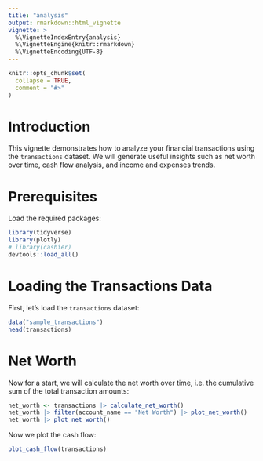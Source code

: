 ```yaml
---
title: "analysis"
output: rmarkdown::html_vignette
vignette: >
  %\VignetteIndexEntry{analysis}
  %\VignetteEngine{knitr::rmarkdown}
  %\VignetteEncoding{UTF-8}
---
```


```r
knitr::opts_chunk$set(
  collapse = TRUE,
  comment = "#>"
)
```

# Introduction

This vignette demonstrates how to analyze your financial transactions using the `transactions` dataset. 
We will generate useful insights such as net worth over time, cash flow analysis, and income and expenses trends.

# Prerequisites

Load the required packages:

```r
library(tidyverse)
library(plotly)
# library(cashier)
devtools::load_all()
```

# Loading the Transactions Data

First, let's load the `transactions` dataset:

```r
data("sample_transactions")
head(transactions)
```

# Net Worth

Now for a start, we will calculate the net worth over time, i.e. the cumulative 
sum of the total transaction amounts:

```r
net_worth <- transactions |> calculate_net_worth()
net_worth |> filter(account_name == "Net Worth") |> plot_net_worth()
net_worth |> plot_net_worth()
```

Now we plot the cash flow:

```r
plot_cash_flow(transactions)
```
